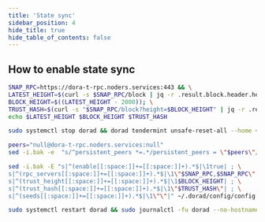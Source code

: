 ```yaml
---
title: 'State sync'
sidebar_position: 4
hide_title: true
hide_table_of_contents: false
---
```



<PageTitle
  iconUrl="img/dora-icon.svg"
  title="State sync"
  chainId="null"
  version="v0.4.2"
/>

## How to enable state sync

```bash
SNAP_RPC=https://dora-t-rpc.noders.services:443 && \
LATEST_HEIGHT=$(curl -s $SNAP_RPC/block | jq -r .result.block.header.height); \
BLOCK_HEIGHT=$((LATEST_HEIGHT - 2000)); \
TRUST_HASH=$(curl -s "$SNAP_RPC/block?height=$BLOCK_HEIGHT" | jq -r .result.block_id.hash) && \
echo $LATEST_HEIGHT $BLOCK_HEIGHT $TRUST_HASH
```

```bash
sudo systemctl stop dorad && dorad tendermint unsafe-reset-all --home ~/.dorad --keep-addr-book
```

```bash
peers="null@dora-t-rpc.noders.services:null"
sed -i.bak -e  "s/^persistent_peers *=.*/persistent_peers = \"$peers\"/" ~/.dorad/config/config.toml
```

```bash
sed -i.bak -E "s|^(enable[[:space:]]+=[[:space:]]+).*$|\1true| ; \
s|^(rpc_servers[[:space:]]+=[[:space:]]+).*$|\1\"$SNAP_RPC,$SNAP_RPC\"| ; \
s|^(trust_height[[:space:]]+=[[:space:]]+).*$|\1$BLOCK_HEIGHT| ; \
s|^(trust_hash[[:space:]]+=[[:space:]]+).*$|\1\"$TRUST_HASH\"| ; \
s|^(seeds[[:space:]]+=[[:space:]]+).*$|\1\"\"|" ~/.dorad/config/config.toml
```

```bash
sudo systemctl restart dorad && sudo journalctl -fu dorad --no-hostname -o cat
```
